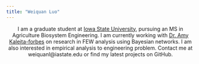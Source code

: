 ```yaml
---
title: "Weiquan Luo"
---
```


<style type="text/css">

h1.title {
  font-size: 38px;
  color: DarkRed;
  text-align: center;
}

</style>


<center>
I am a graduate student at [Iowa State University](https://www.abe.iastate.edu), pursuing an MS in Agriculture Biosystem Engineering. I am currently working with [Dr. Amy Kaleita-forbes](kaleita@iastate.edu) on research in FEW analysis using Bayesian networks. I am also interested in empirical analysis to engineering problem. Contact me at weiquanl@iastate.edu or find my latest projects on GitHub.
</center>


